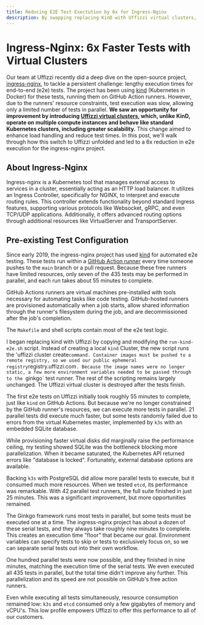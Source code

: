 ```yaml
---
title: Reducing E2E Test Exectution by 6x for Ingress-Nginx
description: By swapping replacing KinD with Uffizzi virtual clusters, we dropped the execution time of the Ingress-Nginx project's end-to-end tests from 55 minutes to 9 minutes.
---
```



# Ingress-Nginx: 6x Faster Tests with Virtual Clusters

Our team at Uffizzi recently did a deep dive on the open-source project, [ingress-nginx](https://github.com/kubernetes/ingress-nginx), to tackle a persistent challenge: lengthy execution times for end-to-end (e2e) tests. The project has been using [kind](https://kind.sigs.k8s.io) (Kubernetes in Docker) for these tests, running them on GitHub Action runners. However, due to the runners' resource constraints, test execution was slow, allowing only a limited number of tests in parallel. **We saw an opportunity for improvement by introducing [Uffizzi virtual clusters](../../core-concepts/ephemeral-environments/virtual-clusters), which, unlike KinD, operate on multiple compute instances and behave like standard Kubernetes clusters, including greater scalability.** This change aimed to enhance load handling and reduce test times. In this post, we'll walk through how this switch to Uffizzi unfolded and led to a 6x reduction in e2e execution for the ingress-nginx project.

## About Ingress-Nginx

Ingress-nginx is a Kubernetes tool that manages external access to services in a cluster, essentially acting as an HTTP load balancer. It utilizes an Ingress Controller, specifically for NGINX, to interpret and execute routing rules. This controller extends functionality beyond standard Ingress features, supporting various protocols like Websocket, gRPC, and even TCP/UDP applications. Additionally, it offers advanced routing options through additional resources like VirtualServer and TransportServer.

## Pre-existing Test Configuration

Since early 2019, the ingress-nginx project has used [kind](https://kind.sigs.k8s.io) for automated e2e testing. These tests run within a [GitHub Action runner](https://docs.github.com/en/actions/using-github-hosted-runners/about-github-hosted-runners/about-github-hosted-runners) every time someone pushes to the `main` branch or a pull request. Because these free runners have limited resources, only seven of the 435 tests may be performed in parallel, and each run takes about 55 minutes to complete. 

<Callout>
    GitHub Actions runners are virtual machines pre-installed with tools necessary for automating tasks like code testing. GitHub-hosted runners are provisioned automatically when a job starts, allow shared information through the runner's filesystem during the job, and are decommissioned after the job's completion.
</Callout>


The `Makefile` and shell scripts contain most of the e2e test logic.

I began replacing kind with Uffizzi by copying and modifying the `run-kind-e2e.sh` script. Instead of creating a local `kind` Cluster, the new script runs the 'uffizzi cluster create` command. Container images must be pushed to a remote registry, so we used our public ephemeral registry `registry.uffizzi.com`. Because the image names were no longer static, a few more environment variables needed to be passed through to the `ginkgo` test runner. The rest of the scripting remains largely unchanged. The Uffizzi virtual cluster is destroyed after the tests finish.

The first e2e tests on Uffizzi initially took roughly 55 minutes to complete, just like `kind` on GitHub Actions. But because we're no longer constrained by the GitHub runner's resources, we can execute more tests in parallel. 21 parallel tests did execute much faster, but some tests randomly failed due to errors from the virtual Kubernetes master, implemented by `k3s` with an embedded SQLite database.

While provisioning faster virtual disks did marginally raise the performance ceiling, my testing showed SQLite was the bottleneck blocking more parallelization. When it became saturated, the Kubernetes API returned errors like "database is locked". Fortunately, external database options are available.

Backing `k3s` with PostgreSQL did allow more parallel tests to execute, but it consumed much more resources. When we tested `etcd`, its performance was remarkable. With 42 parallel test runners, the full suite finished in just 25 minutes. This was a significant improvement, but more opportunities remained.

The Ginkgo framework runs most tests in parallel, but some tests must be executed one at a time. The ingress-nginx project has about a dozen of these serial tests, and they always take roughly nine minutes to complete. This creates an execution time "floor" that became our goal. Environment variables can specify tests to skip or tests to exclusively focus on, so we can separate serial tests out into their own workflow.

One hundred parallel tests were now possible, and they finished in nine minutes, matching the execution time of the serial tests. We even executed all 435 tests in parallel, but the total time didn't improve any further. This parallelization and its speed are not possible on GitHub's free action runners.

Even while executing all tests simultaneously, resource consumption remained low: `k3s` and `etcd` consumed only a few gigabytes of memory and vCPU's. This low profile empowers Uffizzi to offer this performance to all of our customers.
